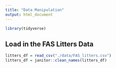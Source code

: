 ```yaml
---
title: "Data Manipulation"
output: html_document
---
```


```r
library(tidyverse)
```

## Load in the FAS Litters Data 

```r
litters_df = read_csv("./data/FAS_litters.csv")
litters_df = janitor::clean_names(litters_df)
```

